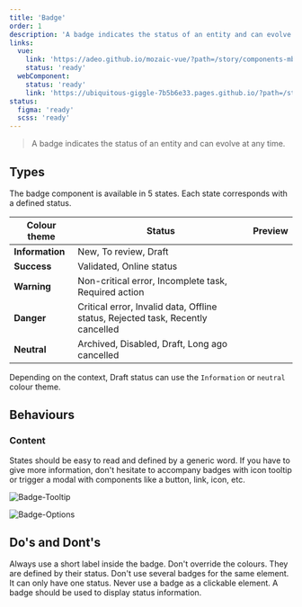 ```yaml
---
title: 'Badge'
order: 1
description: 'A badge indicates the status of an entity and can evolve at any time.'
links:
  vue:
    link: 'https://adeo.github.io/mozaic-vue/?path=/story/components-mbadge--default'
    status: 'ready'
  webComponent:
    status: 'ready'
    link: 'https://ubiquitous-giggle-7b5b6e33.pages.github.io/?path=/story/components-badge--solid'
status:
  figma: 'ready'
  scss: 'ready'
---
```


> A badge indicates the status of an entity and can evolve at any time.

<Preview path="basic" nude />

## Types

The badge component is available in 5 states. Each state corresponds with a defined status.

| Colour theme    | Status                                                                          | Preview                               |
| --------------- | ------------------------------------------------------------------------------- | ------------------------------------- |
| **Information** | New, To review, Draft                                                           | <Preview path="badge-info" nude />    |
| **Success**     | Validated, Online status                                                        | <Preview path="badge-success" nude /> |
| **Warning**     | Non-critical error, Incomplete task, Required action                            | <Preview path="badge-warning" nude /> |
| **Danger**      | Critical error, Invalid data, Offline status, Rejected task, Recently cancelled | <Preview path="badge-danger" nude />  |
| **Neutral**     | Archived, Disabled, Draft, Long ago cancelled                                   | <Preview path="badge-neutral" nude /> |

<Highlight theme="tips" title="Good to know">

Depending on the context, Draft status can use the `Information` or `neutral` colour theme.

</Highlight>

## Behaviours

### Content

States should be easy to read and defined by a generic word. If you have to give more information, don't hesitate to accompany badges with icon tooltip or trigger a modal with components like a button, link, icon, etc.

![Badge-Tooltip](Badge-Tooltip.png)

![Badge-Options](Badge-Options.png)

## Do's and Dont's

<HintItem>Always use a short label inside the badge.</HintItem>
<HintItem dont>
  Don't override the colours. They are defined by their status.
</HintItem>
<HintItem dont>
  Don't use several badges for the same element. It can only have one status.
</HintItem>
<HintItem dont>
  Never use a badge as a clickable element. A badge should be used to display
  status information.
</HintItem>
